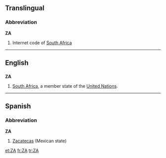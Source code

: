 {{see|Appendix:Variations of "za"}}

==Translingual==
{{rfv}}
===Abbreviation===
'''ZA'''

#Internet code of [[South Africa]]

----
==English==
==={{abbreviation}}===
'''ZA'''
#[[South Africa]], a member state of the [[United Nations]].
----

==Spanish==

===Abbreviation===
'''ZA'''

#[[Zacatecas]] (Mexican state)

[[et:ZA]]
[[fr:ZA]]
[[tr:ZA]]